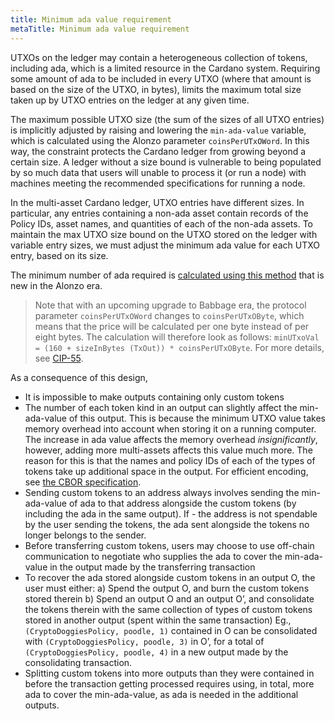 ```yaml
---
title: Minimum ada value requirement
metaTitle: Minimum ada value requirement
---
```


UTXOs on the ledger may contain a heterogeneous collection of tokens, including ada, which is a limited resource in the Cardano system. Requiring some amount of ada to be included in every UTXO (where that amount is based on the size of the UTXO, in bytes), limits the maximum total size taken up by UTXO entries on the ledger at any given time.

The maximum possible UTXO size (the sum of the sizes of all UTXO entries) is implicitly adjusted by raising and lowering the `min-ada-value` variable, which is calculated using the Alonzo parameter `coinsPerUTxOWord`. In this way, the constraint protects the Cardano ledger from growing beyond a certain size. A ledger without a size bound is vulnerable to being populated by so much data that users will unable to process it (or run a node) with machines meeting the recommended specifications for running a node.

In the multi-asset Cardano ledger, UTXO entries have different sizes. In particular, any entries containing a non-ada asset contain records of the Policy IDs, asset names, and quantities of each of the non-ada assets. To maintain the max UTXO size bound on the UTXO stored on the ledger with variable entry sizes, we must adjust the minimum ada value for each UTXO entry, based on its size.  

The minimum number of ada required is [calculated using this method](https://github.com/input-output-hk/cardano-ledger/blob/master/doc/explanations/min-utxo-alonzo.rst) that is new in the Alonzo era.

> Note that with an upcoming upgrade to Babbage era, the protocol parameter `coinsPerUTxOWord` changes to `coinsPerUTxOByte`, which means that the price will be calculated per one byte instead of per eight bytes. The calculation will therefore look as follows: `minUTxoVal = (160 + sizeInBytes (TxOut)) * coinsPerUTxOByte`. For more details, see [CIP-55](https://cips.cardano.org/cips/cip55/).

As a consequence of this design,

- It is impossible to make outputs containing only custom tokens
- The number of each token kind in an output can slightly affect the min-ada-value of this output. This is because the minimum UTXO value takes memory overhead into account when storing it on a running computer. The increase in ada value affects the memory overhead *insignificantly*, however, adding more multi-assets affects this value much more. The reason for this is that the names and policy IDs of each of the types of tokens take up additional space in the output. For efficient encoding, see [the CBOR specification](https://www.rfc-editor.org/rfc/rfc8949#name-specification-of-the-cbor-e).
- Sending custom tokens to an address always involves sending the min-ada-value of ada to that address alongside the custom tokens (by including the ada in the same output). If - the address is not spendable by the user sending the tokens, the ada sent alongside the tokens no longer belongs to the sender.
- Before transferring custom tokens, users may choose to use off-chain communication to negotiate who supplies the ada to cover the min-ada-value in the output made by the transferring transaction
- To recover the ada stored alongside custom tokens in an output O, the user must either: a) Spend the output O, and burn the custom tokens stored therein b) Spend an output O and an output O’, and consolidate the tokens therein with the same collection of types of custom tokens stored in another output (spent within the same transaction)
Eg., `(CryptoDoggiesPolicy, poodle, 1)` contained in O can be consolidated with `(CryptoDoggiesPolicy, poodle, 3)` in O’, for a total of `(CryptoDoggiesPolicy, poodle, 4)` in a new output made by the consolidating transaction.
- Splitting custom tokens into more outputs than they were contained in before the transaction getting processed requires using, in total, more ada to cover the min-ada-value, as ada is needed in the additional outputs.

